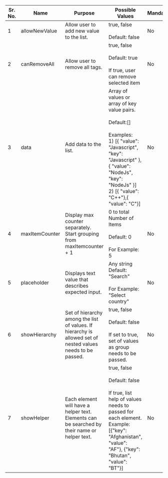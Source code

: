 
|Sr. No.   |  Name | Purpose   | Possible Values  |Mandatory|
|---|---|---|---|---|
| 1  | allowNewValue  | Allow user to add new value to the list. |true, false<br/><br/> Default: false |No|
| 2  | canRemoveAll  | Allow user to remove all tags.|true, false<br/><br/> Default: true<br/><br/> If true, user can remove selected item |No|
| 3  | data | Add data to the list.|Array of values or array of key value pairs.<br/><br/>Default:[]<br/><br/>Examples:<br/>1)  [{ "value": "Javascript", "key": "Javascript" },{ "value": "NodeJs", "key": "NodeJs" }]<br/>2) [{ "value": "C++"},{ "value": "C"}]|No|
| 4  | maxItemCounter  | Display max counter separately. Start grouping from maxItemcounter + 1 |0 to total Number of Items<br/><br/>  Default: 0<br/><br/>For Example: 5 |No|
| 5  |  placeholder | Displays text value that describes expected input.  |Any string Default: "Search"<br/><br/>For Example: "Select country"|No|
| 6  | showHierarchy  | Set of hierarchy among the list of values. If hierarchy is allowed set of nested values needs to be passed.|true, false<br/><br/> Default: false<br/><br/> If set to true, set of values as group needs to be passed.  |No|
| 7  | showHelper |Each element will have a helper text. Elements can be searched by their name or helper text. |true, false<br/><br/> Default: false<br/><br/> If true, list help of values needs to passed for each element.<br/>Example:[{"key": "Afghanistan", "value": "AF"}, {"key": "Bhutan", "value": "BT"}] |No|